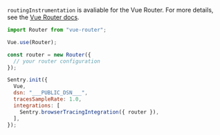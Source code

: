 `routingInstrumentation` is avaliable for the Vue Router. For more details, see the [Vue Router docs](/platforms/javascript/guides/vue/features/vue-router/).

```JavaScript
import Router from "vue-router";

Vue.use(Router);

const router = new Router({
  // your router configuration
});

Sentry.init({
  Vue,
  dsn: "___PUBLIC_DSN___",
  tracesSampleRate: 1.0,
  integrations: [
    Sentry.browserTracingIntegration({ router }),
  ],
});
```

<Include name="performance/browser-custom-routing-instrumentation.mdx" />
